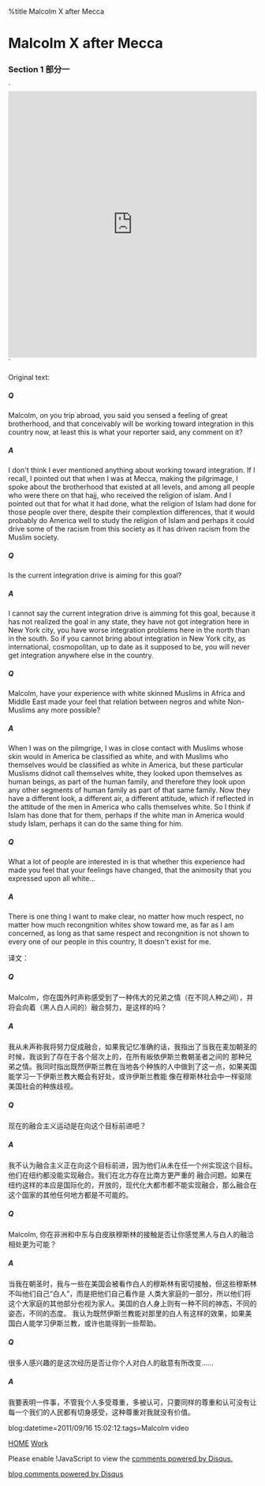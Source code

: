 %title Malcolm X after Mecca


= Malcolm X after Mecca=
=== Section 1 部分一 ===

`<iframe frameborder='0' height='540' width='100%' src='http://min.us/mGLFM1iOI#1e'></iframe>`

Original text:

===== Q===== 
Malcolm, on you trip abroad, you said you sensed a feeling of great brotherhood,
and that conceivably will be working toward integration in this country now, at
least this is what your reporter said, any comment on it?

===== A=====
I don't think I ever mentioned anything about working toward integration. If I recall, I pointed out 
that when I was at Mecca, making the pilgrimage, I spoke about the brotherhood that existed at all levels,
and among all people who were there on that hajj, who received the religion of islam. And I pointed out that
for what it had done, what the religion of Islam had done for those people over there, despite their
complextion differences, that it would probably do America well to study the religion of Islam and perhaps it could drive
some of the racism from this society as it has driven racism from the Muslim society.

===== Q=====
Is the current integration drive is aiming for this goal?

===== A=====
I cannot say the current integration drive is aimming fot this goal, because it has not realized the goal in any state,
they have not got integration here in New York city, you have worse integration problems here in the north than in the south.
So if you cannot bring about integration in New York city, as international, cosmopolitan, up to date as it supposed to be, you will never
get integration anywhere else in the country.

===== Q=====
Malcolm, have your experience with white skinned Muslims in Africa and Middle East made your feel that relation between negros and
white Non-Muslims any more possible?

===== A=====
When I was on the pilmgrige, I was in close contact with Muslims whose skin would in America be classified as white, and with
Muslims who themselves would be classified as white in America, but these particular Muslisms didnot call themselves white,
they looked upon themselves as human beings, as part of the human family, and therefore they look upon any other segments of 
human family as part of that same family. Now they have a different look, a different air, a different attitude, which if reflected
in the attitude of the men in America who calls themselves white. So I think if Islam has done that for them, perhaps
if the white man in America would study Islam, perhaps it can do the same thing for him.

===== Q=====
What a lot of people are interested in is that whether this experience had made you feel that your feelings have changed,
that the animosity that you expressed upon all white...

===== A=====
There is one thing I want to make clear, no matter how much respect, no matter how much recongnition whites show toward me, as
far as I am concerned, as long as that same respect and recongnition is not shown to every one of our people in this country, It doesn't
exist for me.

译文：
===== Q=====
Malcolm，你在国外时声称感受到了一种伟大的兄弟之情（在不同人种之间），并将会向着（黑人白人间的）融合努力，是这样的吗？

===== A=====
我从未声称我将努力促成融合，如果我记忆准确的话，我指出了当我在麦加朝圣的时候，我谈到了存在于各个层次上的，在所有皈依伊斯兰教朝圣者之间的
那种兄弟之情。我同时指出既然伊斯兰教在当地各个种族的人中做到了这一点，如果美国能学习一下伊斯兰教大概会有好处，或许伊斯兰教能
像在穆斯林社会中一样驱除美国社会的种族歧视。

===== Q=====
现在的融合主义运动是在向这个目标前进吧？

===== A=====
我不认为融合主义正在向这个目标前进，因为他们从未在任一个州实现这个目标。他们在纽约都没能实现融合。我们在北方存在比南方更严重的
融合问题。如果在纽约这样的本应是国际化的，开放的，现代化大都市都不能实现融合，那么融合在这个国家的其他任何地方都是不可能的。

===== Q=====
Malcolm, 你在非洲和中东与白皮肤穆斯林的接触是否让你感觉黑人与白人的融洽相处更为可能？

===== A=====
当我在朝圣时，我与一些在美国会被看作白人的穆斯林有密切接触，但这些穆斯林不叫他们自己“白人”，而是把他们自己看作是
人类大家庭的一部分，所以他们将这个大家庭的其他部分也视为家人。美国的白人身上则有一种不同的神态，不同的姿态，不同的态度。
我认为既然伊斯兰教能对那里的白人有这样的效果，如果美国白人能学习伊斯兰教，或许也能得到一些帮助。

===== Q=====
很多人感兴趣的是这次经历是否让你个人对白人的敌意有所改变……

===== A=====
我要表明一件事，不管我个人多受尊重，多被认可，只要同样的尊重和认可没有让每一个我们的人民都有切身感受，这种尊重对我就没有价值。

blog:datetime=2011/09/16 15:02:12:tags=Malcolm video

[[index|HOME]]   [[Work]]

<div id="disqus_thread"></div>
<script type="text/javascript" src="comment.js">
</script>
<noscript>Please enable !JavaScript to view the <a href="http://disqus.com/?ref_noscript">comments powered by Disqus.</a></noscript>
<a href="http://disqus.com" class="dsq-brlink">blog comments powered by <span class="logo-disqus">Disqus</span></a>
<script type="text/javascript" src="count.js">
</script>
